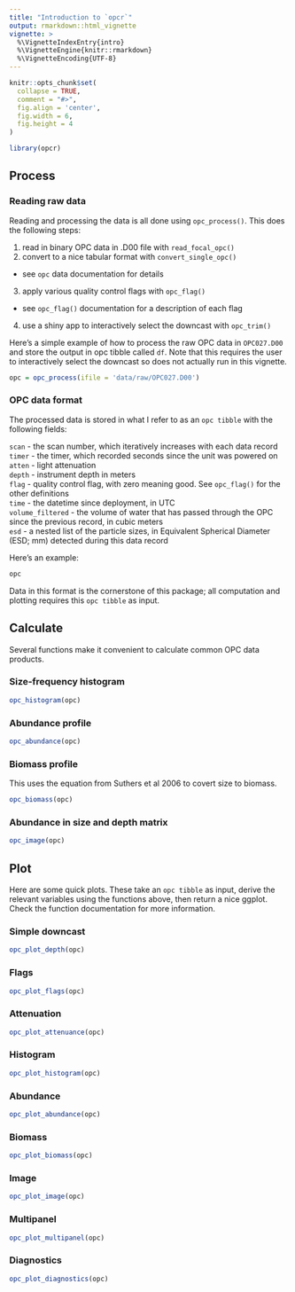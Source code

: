 ```yaml
---
title: "Introduction to `opcr`"
output: rmarkdown::html_vignette
vignette: >
  %\VignetteIndexEntry{intro}
  %\VignetteEngine{knitr::rmarkdown}
  %\VignetteEncoding{UTF-8}
---
```


```r
knitr::opts_chunk$set(
  collapse = TRUE,
  comment = "#>",
  fig.align = 'center',
  fig.width = 6, 
  fig.height = 4
)
```

```r
library(opcr)
```

## Process

### Reading raw data

Reading and processing the data is all done using `opc_process()`. This does the following steps:  

1. read in binary OPC data in .D00 file with `read_focal_opc()`
2. convert to a nice tabular format with `convert_single_opc()`
- see `opc` data documentation for details
3. apply various quality control flags with `opc_flag()`
- see `opc_flag()` documentation for a description of each flag
4. use a shiny app to interactively select the downcast with `opc_trim()`

Here's a simple example of how to process the raw OPC data in `OPC027.D00` and store the output in opc tibble called `df`. Note that this requires the user to interactively select the downcast so does not actually run in this vignette.
```r
opc = opc_process(ifile = 'data/raw/OPC027.D00')
```

### OPC data format

The processed data is stored in what I refer to as an `opc tibble` with the following fields:  

`scan` - the scan number, which iteratively increases with each data record  
`timer` - the timer, which recorded seconds since the unit was powered on  
`atten` - light attenuation  
`depth` - instrument depth in meters  
`flag` - quality control flag, with zero meaning good. See `opc_flag()` for the other definitions  
`time` - the datetime since deployment, in UTC  
`volume_filtered` - the volume of water that has passed through the OPC since the previous record, in cubic meters  
`esd` - a nested list of the particle sizes, in Equivalent Spherical Diameter (ESD; mm) detected during this data record  

Here's an example:  
```r
opc
```

Data in this format is the cornerstone of this package; all computation and plotting requires this `opc tibble` as input.

## Calculate

Several functions make it convenient to calculate common OPC data products.

### Size-frequency histogram

```r
opc_histogram(opc)
```

### Abundance profile

```r
opc_abundance(opc)
```

### Biomass profile

This uses the equation from Suthers et al 2006 to covert size to biomass.

```r
opc_biomass(opc)
```

### Abundance in size and depth matrix

```r
opc_image(opc)
```

## Plot

Here are some quick plots. These take an `opc tibble` as input, derive the relevant variables using the functions above, then return a nice ggplot. Check the function documentation for more information.

### Simple downcast

```r
opc_plot_depth(opc)
```

### Flags

```r
opc_plot_flags(opc)
```

### Attenuation

```r
opc_plot_attenuance(opc)
```

### Histogram

```r
opc_plot_histogram(opc)
```

### Abundance

```r
opc_plot_abundance(opc)
```

### Biomass

```r
opc_plot_biomass(opc)
```

### Image

```r
opc_plot_image(opc)
```

### Multipanel

```r
opc_plot_multipanel(opc)
```

### Diagnostics

```r
opc_plot_diagnostics(opc)
```
